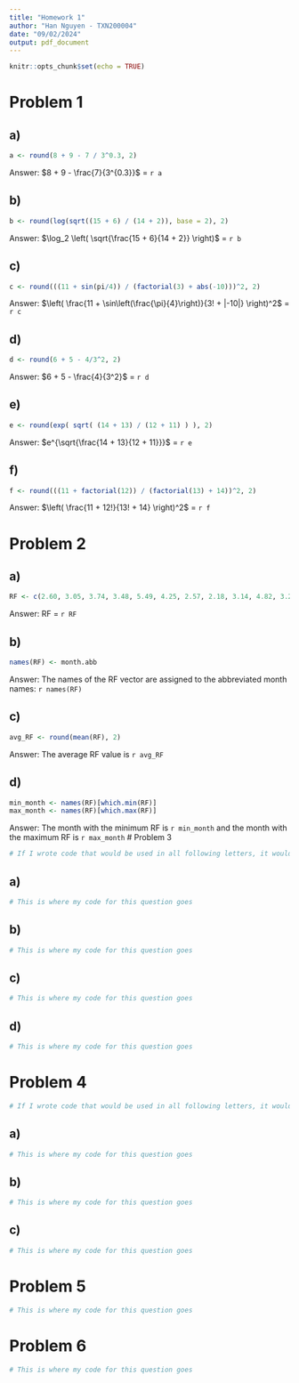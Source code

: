 ```yaml
---
title: "Homework 1"
author: "Han Nguyen - TXN200004"
date: "09/02/2024"
output: pdf_document
---
```


```r
knitr::opts_chunk$set(echo = TRUE)
```

# Problem 1

## a)

```r
a <- round(8 + 9 - 7 / 3^0.3, 2)
```

Answer: $8 + 9 - \frac{7}{3^{0.3}}$ = ```r a```

## b)

```r
b <- round(log(sqrt((15 + 6) / (14 + 2)), base = 2), 2)
```

Answer: $\log_2 \left( \sqrt{\frac{15 + 6}{14 + 2}} \right)$ = ```r b```


## c)

```r
c <- round(((11 + sin(pi/4)) / (factorial(3) + abs(-10)))^2, 2)
```

Answer: $\left( \frac{11 + \sin\left(\frac{\pi}{4}\right)}{3! + |-10|} \right)^2$ = ```r c```

## d)

```r
d <- round(6 + 5 - 4/3^2, 2)
```

Answer: $6 + 5 - \frac{4}{3^2}$ = ```r d```

## e)

```r
e <- round(exp( sqrt( (14 + 13) / (12 + 11) ) ), 2)
```

Answer: $e^{\sqrt{\frac{14 + 13}{12 + 11}}}$ = ```r e```

## f)

```r
f <- round(((11 + factorial(12)) / (factorial(13) + 14))^2, 2)
```

Answer: $\left( \frac{11 + 12!}{13! + 14} \right)^2$ = ```r f```

# Problem 2

## a)

```r
RF <- c(2.60, 3.05, 3.74, 3.48, 5.49, 4.25, 2.57, 2.18, 3.14, 4.82, 3.28, 3.01)
```

Answer: RF = ```r RF```

## b)

```r
names(RF) <- month.abb
```

Answer: The names of the RF vector are assigned to the abbreviated month names: ```r names(RF)```

## c)

```r
avg_RF <- round(mean(RF), 2)
```

Answer: The average RF value is ```r avg_RF```

## d)

```r
min_month <- names(RF)[which.min(RF)]
max_month <- names(RF)[which.max(RF)]
```

Answer: The month with the minimum RF is ```r min_month``` and the month with the maximum RF is ```r max_month```
# Problem 3

```r
# If I wrote code that would be used in all following letters, it would go here
```

## a)

```r
# This is where my code for this question goes
```

## b)

```r
# This is where my code for this question goes
```

## c)

```r
# This is where my code for this question goes
```

## d)

```r
# This is where my code for this question goes
```

# Problem 4
```r
# If I wrote code that would be used in all following letters, it would go here
```

## a)

```r
# This is where my code for this question goes
```

## b)

```r
# This is where my code for this question goes
```

## c)

```r
# This is where my code for this question goes
```

# Problem 5

```r
# This is where my code for this question goes
```

# Problem 6

```r
# This is where my code for this question goes
```

